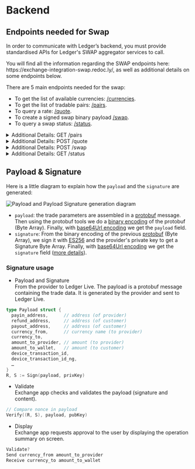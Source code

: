  
# Backend

<BackendIntro />

## Endpoints needed for Swap

In order to communicate with Ledger’s backend, you must provide standardised APIs for Ledger's SWAP aggregator services to call.

<Callout type="info" emoji="🔗">
You will find all the information regarding the SWAP endpoints here: https://exchange-integration-swap.redoc.ly/, as well as additional details on some endpoints below. 
</Callout>

There are 5 main endpoints needed for the swap:
  - To get the list of available currencies: [/currencies](https://exchange-integration-swap.redoc.ly/#operation/getCurrencies).
  - To get the list of tradable pairs: [/pairs](https://exchange-integration-swap.redoc.ly/#operation/getPairs).
  - To query a rate: [/quote](https://exchange-integration-swap.redoc.ly/#operation/postQuote).
  - To create a signed swap binary payload [/swap](https://exchange-integration-swap.redoc.ly/#operation/postSwap).
  - To query a swap status: [/status](https://exchange-integration-swap.redoc.ly/#operation/getStatus).


<details>
  <summary>Additional Details: GET /pairs</summary>
    
    This endpoint is not required if all permutations returned by [/currencies](https://exchange-integration-swap.redoc.ly/#operation/getCurrencies) are supported.

    **Fixed quote**: The quote price is guaranteed until execution (or until end of quote validity period).

    **Float quote**: The quote price is indicative only, real price is computed at execution time.
    
</details>

<details>
  <summary>Additional Details: POST /quote</summary>
        
    All fees are expressed in output currency. For example, during a ETH to USDT on ethereum swap, the fees are expressed in USDT on ethereum.

    Some requirements about the **/quote** endpoint:
    - The quote must work without user auth. It can require a Ledger auth.
    - The quote must be valid long enough (at least a few minutes).
        
</details>

<details>
  <summary>Additional Details: POST /swap</summary>
            
    Your Protobuf message should have the following structure:

    ```go copy
    syntax = "proto3";
    package ledger_swap;

    message NewTransactionResponse {
        string    payin_address = 1;
        string    payin_extra_id = 2;
        string    refund_address = 3;
        string    refund_extra_id = 4;
        string    payout_address = 5;
        string    payout_extra_id = 6;
        string    currency_from = 7;
        string    currency_to = 8;
        bytes     amount_to_provider = 9;
        bytes     amount_to_wallet = 10;
        string    device_transaction_id = 11; // Legacy nonce, no need to give a value
        bytes     device_transaction_id_ng = 12; // nonce
    }
    ```

    Explanation of each fields:
    - `payin_address`: provider address to receive payment
    - `payin_extra_id`: eventual memo for the payment (stellar payment, for instance)
    - `refund_address`: client address to receive back the payment funds in case the provider is not able to execute the swap for some unpredictable reasons
    - `refund_extra_id`: eventual memo for the payment (stellar payment, for instance)
    - `payout_address`: client address to receive the money resulting from a successful swap
    - `payout_extra_id`: eventual memo for the payment (stellar payment, for instance)
    - `currency_from`: must be set to value of `payloadCurrencyFrom` from the [/swap API request](#post-swap)
    - `currency_to`: must be set to value of `payloadCurrencyTo` from the [/swap API request](#post-swap)
    - `amount_to_provider`: amount of `currency_from` that the provider expects to receive from client
    - `amount_to_wallet`: amount of `currency_to` that the provider agrees to send to the client in exchange from `amount_to_provider`. This amount must also include the network fees that the provider will pay to send the crypto to the user.
    - `device_transaction_id`: swap transaction nonce provided by client at initialization (must be set to value of `nonce` from the API request) - this is a legacy property, only used by historical parter
    - `device_transaction_id_ng`: swap transaction nonce provided by client at initialization (must be set to value of `nonce` from the API request)

    Amounts must be in the lowest unit of the coin, encoded into a 16 bytes array in big endian.

    - 1 **BTC** would be `0x5F5E100` (100000000 in hexadecimal). The smallest unit is a **satoshi** which is `10^-8` **BTC**.
    So multiply 1 **BTC** by `10^8` → `0x5F5E100`. 
    And `0x5F5E100` encoded into a 16 bytes array in big endian is `[0x00, ... 0x00, 0x05, 0xF5, 0xE1, 0x00]`.
    - 2 **ETH** would be `0x1BC16D674EC80000` (or 2000000000000000000). The smallest unit is a **wei** which is `10^-18` **ETH**.
    So multiply 2 **ETH** by `10^18` → `0x1BC16D674EC80000`.
    And `0x1BC16D674EC80000` encoded into a 16 bytes array in big endian is `[0x00, ... 0x00, 0x1B, 0xC1, 0x6D, 0x67, 0x4E, 0xC8, 0x00, 0x00]`.

</details>

<details>
  <summary>Additional Details: GET /status</summary>
    Explanation of the different output `status`:
        - `FINISHED`: Trade has been completed successfully (user has received payout transaction).
        - `EXPIRED`: Payin transaction was not received in time, trade is cancelled. User will be refunded if payin transaction is received afterwards.
        - `ON_HOLD`: Trade has been put on hold (eg: for KYC reasons). User must contact support.
        - `PENDING`: Trade is in progress (provider is waiting to receive payin transaction, or user is waiting to receive payout transaction)
        - `REFUNDED`: Trade has been cancelled, refund transaction has been successfully received by user.
        - `UNKNOWN`: Trade is in unknown state. User must contact support.  
        
</details>


[//]: # (Info needed to be exchange with the provider, but not out loud publicly)
[//]: # (**IP address checking** )
[//]: # (Additionally, we also need a way to know if a user will be able to perform a coin swap given his IP.)
[//]: # (Our back-end can adapt to how you decide to do this, but we recommend you use a dedicated endpoint. Our back-end will send the user’s IP address to that endpoint, without logging it. In response, your endpoint should tell us if the trade is accepted or rejected.)



## Payload & Signature

Here is a little diagram to explain how the `payload` and the `signature` are generated:

<Zoom>
    <img
      alt="Payload and Payload Signature generation diagram"
      src="/exchange/payload-signature-generation-swap.png"
    />
</Zoom>

- `payload`: the trade parameters are assembled in a [protobuf](https://developers.google.com/protocol-buffers) message. Then using the protobuf tools we do a [binary encoding](https://developers.google.com/protocol-buffers/docs/encoding) of the protobuf (Byte Array). Finally, with [base64Url encoding](https://en.wikipedia.org/wiki/Base64) we get the `payload` field.
- `signature`: From the binary encoding of the previous [protobuf](https://developers.google.com/protocol-buffers) (Byte Array), we sign it with [ES256](https://ldapwiki.com/wiki/Wiki.jsp?page=ES256) and the provider's private key to get a Signature Byte Array. Finally, with [base64Url encoding](https://en.wikipedia.org/wiki/Base64) we get the `signature` field ([more details](#jws-signature)).

### Signature usage

- Payload and Signature  
From the provider to Ledger Live. The payload is a protobuf message containing the trade data. It is generated by the provider and sent to Ledger Live.
```go copy
type Payload struct {
  payin_address,      // address (of provider)
  refund_address,     // address (of customer)
  payout_address,     // address (of customer)
  currency_from,      // currency name (to provider)
  currency_to,
  amount_to_provider, // amount (to provider)
  amount_to_wallet,   // amount (to customer)
  device_transaction_id,
  device_transaction_id_ng,
  …
}
R, S := Sign(payload, privKey)
```

- Validate  
Exchange app checks and validates the payload (signature and content).
```go copy
// Compare nonce in payload
Verify((R, S), payload, pubKey)
```

- Display  
Exchange app requests approval to the user by displaying the operation summary on screen. 
```c copy
Validate?
Send currency_from amount_to_provider
Receive currency_to amount_to_wallet
```

<PayloadAndSignature />


